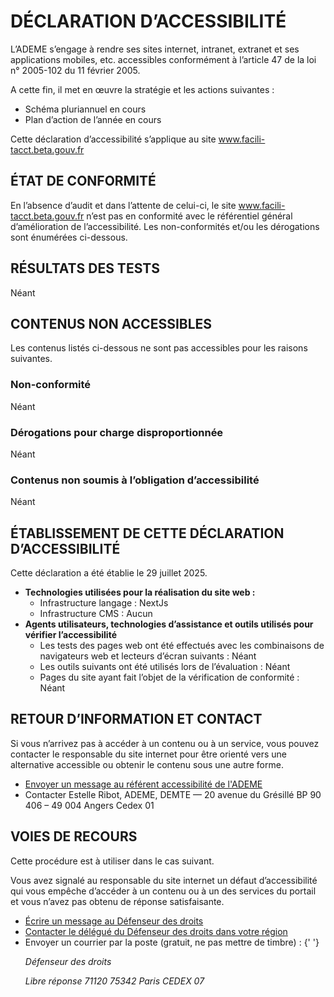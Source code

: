 # DÉCLARATION D’ACCESSIBILITÉ

L’ADEME s’engage à rendre ses sites internet, intranet, extranet et ses applications mobiles, etc. accessibles conformément à l’article 47 de la loi n° 2005-102 du 11 février 2005.

A cette fin, il met en œuvre la stratégie et les actions suivantes :

- Schéma pluriannuel en cours
- Plan d’action de l’année en cours

Cette déclaration d’accessibilité s’applique au site www.facili-tacct.beta.gouv.fr

## ÉTAT DE CONFORMITÉ

En l’absence d’audit et dans l’attente de celui-ci, le site www.facili-tacct.beta.gouv.fr n’est pas en conformité avec le référentiel général d’amélioration de l’accessibilité. Les non-conformités et/ou les dérogations sont énumérées ci-dessous.

## RÉSULTATS DES TESTS

Néant

## CONTENUS NON ACCESSIBLES

Les contenus listés ci-dessous ne sont pas accessibles pour les raisons suivantes.

### Non-conformité

Néant

### Dérogations pour charge disproportionnée

Néant

### Contenus non soumis à l’obligation d’accessibilité

Néant

## ÉTABLISSEMENT DE CETTE DÉCLARATION D’ACCESSIBILITÉ

Cette déclaration a été établie le 29 juillet 2025.

- **Technologies utilisées pour la réalisation du site web :**
  - Infrastructure langage : NextJs
  - Infrastructure CMS : Aucun
- **Agents utilisateurs, technologies d’assistance et outils utilisés pour vérifier l’accessibilité**
  - Les tests des pages web ont été effectués avec les combinaisons de navigateurs web et lecteurs d’écran suivants : Néant
  - Les outils suivants ont été utilisés lors de l’évaluation : Néant
  - Pages du site ayant fait l’objet de la vérification de conformité : Néant

## RETOUR D’INFORMATION ET CONTACT

Si vous n’arrivez pas à accéder à un contenu ou à un service, vous pouvez contacter le responsable du site internet pour être orienté vers une alternative accessible ou obtenir le contenu sous une autre forme.

- [Envoyer un message au référent accessibilité de l'ADEME](mailto:rgaa@ademe.fr)
- Contacter Estelle Ribot, ADEME, DEMTE — 20 avenue du Grésillé BP 90 406 – 49 004 Angers Cedex 01

## VOIES DE RECOURS

Cette procédure est à utiliser dans le cas suivant.

Vous avez signalé au responsable du site internet un défaut d’accessibilité qui vous empêche d’accéder à un contenu ou à un des services du portail et vous n’avez pas obtenu de réponse satisfaisante.

- [Écrire un message au Défenseur des droits](https://formulaire.defenseurdesdroits.fr/)
- [Contacter le délégué du Défenseur des droits dans votre région](https://www.defenseurdesdroits.fr/saisir/delegues)
- Envoyer un courrier par la poste (gratuit, ne pas mettre de timbre) :
  {' '}
  <address>
    <span style={{ display: 'block', lineHeight: 1, margin: 0 }}>
      <p style={{ margin: '1rem 0 0' }}>Défenseur des droits</p>
    </span>
    <span style={{ display: 'block', lineHeight: 1 }}>
      Libre réponse 71120 75342 Paris CEDEX 07
    </span>
  </address>
